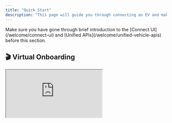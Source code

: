 ```yaml
---
title: "Quick Start"
description: "This page will guide you through connecting an EV and making your first API call."
---
```


<Tip>
Make sure you have gone through brief introduction to the [Connect UI](/welcome/connect-ui) and [Unified APIs](/welcome/unified-vehicle-apis) before this section.
</Tip>

## 🎬 Virtual Onboarding

<iframe
  className="w-full h-96"
  href="https://player.gotolstoy.com/2ysozsq2xg2a5?host"
  src="https://player.gotolstoy.com/2ysozsq2xg2a5?host"
/>

## 🔧 Sandbox Access

### Get your developer keys and start using sandbox mode

In case you don't already have your app-id and secret, reach out to us on
[mail](mailto:aditya@telematica.so) to get one issued. You'll need to include
these credentials with all API calls.

Here's a sample of how app-id and secret will look like:

```json
{
  "app-id": "40a67cba-545f-495e-bade-73df342a80cd",
  "secret": "eyJhbGciOiJIUzI1NiIsInR5cCI6IkpXVCJ9.eyJzdWIiOiI0MGE2N2NiYS01NDVmLTQ5NWUtYmFkZS03M2RmMzQyYTgwY2QiLCJpYXQiOjE1MTYyMzkwMjJ9.zyNHt_rNlcN0NlCkvTYHH0RYKaBn9I9lpFeYc85HXA0"
}
```

Once you have the API keys with you, you can start using the APIs in sandbox
mode right away, no action is needed from your side.

Sandbox mode will allow you to connect real vehicles, and use our [APIs](https://telematica.readme.io) to
get their data to test out the end-to-end flow.

To use the sandbox mode, use the following link to connect a vehicle:

```md
https://us.telematica.so/connect?
  app=<app_id>&
  user=<foo_bar>&
  region=<US,EU or IN>
```

For more information on the above URL, see
[Consent UI and custom query parameters](/guides/consent-ui-parameters)

When you are ready to take Telematica APIs to production, move on to step 2
below ↓

---

## 📱 Production access (\<10 mins)

### Create a POST callback endpoint in you backend

When a user connects a vehicle to your application, Telematica will send
vehicle-id of authorized vehicles(s) through a POST webhook call to your
backend. You can store these `vehicleId`s' in your database and pair them with
users in your app.

[This guide](/guides/callback-endpoint) will walk you through all the steps
required from your end to make a callback endpoint:

### Embed the consent flow in your app

<Tip>
More about user consent

User data is accessible for your app via Telematica's EV APIs only after
explicit permission grant by user in form of OEM app credentials. This is a
one-time process from user's end, and they are entitled to opt out of
data-sharing agreement as per their wish.

</Tip>

Embed a web-view in your mobile app, pointing at the following URL:

```md
https://us.telematica.so/connect?
  app=<app_id>&
  user=<user_id_in_your_db>&
  region=<region>
```

where `region` is one of `US`, `EU` or `IN`.

You can customize the page for each instance using supported query parameters
found in the following page:

<Card
  title="Consent UI Guide"
  icon={regular("book-open")}
  href="/guides/consent-ui-parameters"
>
  Consent UI enable your users to securely provide consent to their EV data to
  you. You can use the following information to build a customized url and
  redirect your customer to it.
</Card>

<Tip>
**Skipping pages**

This flow is fully customizable as per your app's requirements. You can also
choose to skip directly to the OEM login screen if

1. You know the brand of vehicle beforehand and
2. You have already taken user's consent in your own app (includes accepting
   Telematica's privacy policy)

</Tip>

### Access vehicle data through our Vehicle APIs

Once the user has granted consent for your app to access their vehicle data, you
can use [Vehicle Data APIs](https://telematica.readme.io) to fetch vehicle data
from your backend.
